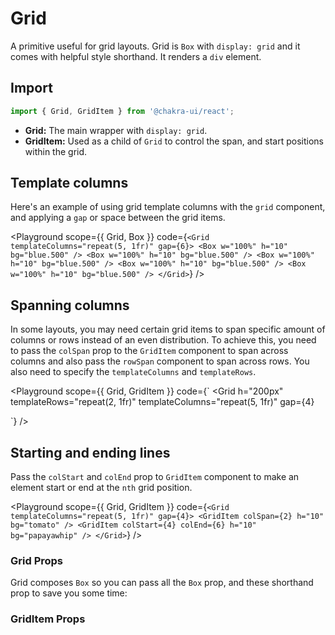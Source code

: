 

# Grid

A primitive useful for grid layouts. Grid is `Box` with `display: grid` and it
comes with helpful style shorthand. It renders a `div` element.

## Import

```js
import { Grid, GridItem } from '@chakra-ui/react';
```

- **Grid:** The main wrapper with `display: grid`.
- **GridItem:** Used as a child of `Grid` to control the span, and start
  positions within the grid.

## Template columns

Here's an example of using grid template columns with the `grid` component, and
applying a `gap` or space between the grid items.

<Playground
  scope={{ Grid, Box }}
  code={`
<Grid templateColumns="repeat(5, 1fr)" gap={6}>
  <Box w="100%" h="10" bg="blue.500" />
  <Box w="100%" h="10" bg="blue.500" />
  <Box w="100%" h="10" bg="blue.500" />
  <Box w="100%" h="10" bg="blue.500" />
  <Box w="100%" h="10" bg="blue.500" />
</Grid>
`}
/>

## Spanning columns

In some layouts, you may need certain grid items to span specific amount of
columns or rows instead of an even distribution. To achieve this, you need to
pass the `colSpan` prop to the `GridItem` component to span across columns and
also pass the `rowSpan` component to span across rows. You also need to specify
the `templateColumns` and `templateRows`.

<Playground
  scope={{ Grid, GridItem }}
  code={`
<Grid
  h="200px"
  templateRows="repeat(2, 1fr)"
  templateColumns="repeat(5, 1fr)"
  gap={4}
>
  <GridItem rowSpan={2} colSpan={1} bg="tomato" />
  <GridItem colSpan={2} bg="papayawhip" />
  <GridItem colSpan={2} bg="papayawhip" />
  <GridItem colSpan={4} bg="tomato" />
</Grid>
`}
/>

## Starting and ending lines

Pass the `colStart` and `colEnd` prop to `GridItem` component to make an element
start or end at the `nth` grid position.

<Playground
  scope={{ Grid, GridItem }}
  code={`
<Grid templateColumns="repeat(5, 1fr)" gap={4}>
  <GridItem colSpan={2} h="10" bg="tomato" />
  <GridItem colStart={4} colEnd={6} h="10" bg="papayawhip" />
</Grid>
`}
/>

### Grid Props

Grid composes `Box` so you can pass all the `Box` prop, and these shorthand prop
to save you some time:

<PropsTable of="Grid" />

### GridItem Props

<PropsTable of="GridItem" />
